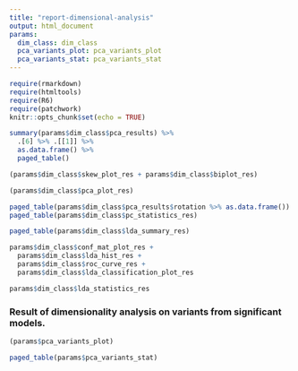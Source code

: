```yaml
---
title: "report-dimensional-analysis"
output: html_document
params:
  dim_class: dim_class
  pca_variants_plot: pca_variants_plot
  pca_variants_stat: pca_variants_stat
---
```


```r
require(rmarkdown)
require(htmltools)
require(R6)
require(patchwork)
knitr::opts_chunk$set(echo = TRUE)
```




```r
summary(params$dim_class$pca_results) %>% 
  .[6] %>% .[[1]] %>% 
  as.data.frame() %>% 
  paged_table()
```

```r
(params$dim_class$skew_plot_res + params$dim_class$biplot_res)
```

```r
(params$dim_class$pca_plot_res)
```

```r
paged_table(params$dim_class$pca_results$rotation %>% as.data.frame())
paged_table(params$dim_class$pc_statistics_res)
```


```r
paged_table(params$dim_class$lda_summary_res)
```

```r
params$dim_class$conf_mat_plot_res +
  params$dim_class$lda_hist_res +
  params$dim_class$roc_curve_res +
  params$dim_class$lda_classification_plot_res
```


```r
params$dim_class$lda_statistics_res
```

### Result of dimensionality analysis on variants from significant models.

```r
(params$pca_variants_plot)
```

```r
paged_table(params$pca_variants_stat)
```


